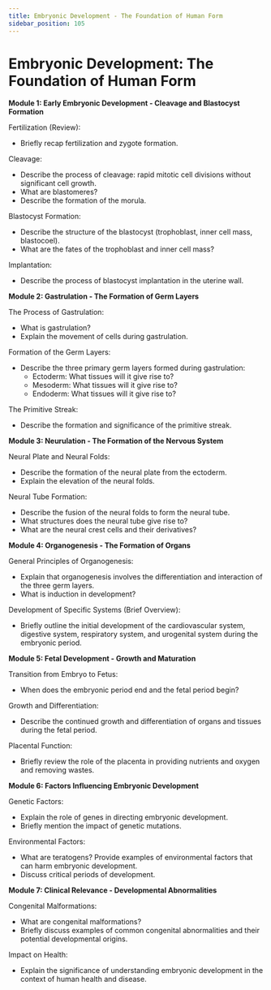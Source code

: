 ```yaml
---
title: Embryonic Development - The Foundation of Human Form
sidebar_position: 105
---
```


# Embryonic Development: The Foundation of Human Form

**Module 1: Early Embryonic Development - Cleavage and Blastocyst Formation**

Fertilization (Review):
* Briefly recap fertilization and zygote formation.

Cleavage:
* Describe the process of cleavage: rapid mitotic cell divisions without significant cell growth.
* What are blastomeres?
* Describe the formation of the morula.

Blastocyst Formation:
* Describe the structure of the blastocyst (trophoblast, inner cell mass, blastocoel).
* What are the fates of the trophoblast and inner cell mass?

Implantation:
* Describe the process of blastocyst implantation in the uterine wall.

**Module 2: Gastrulation - The Formation of Germ Layers**

The Process of Gastrulation:
* What is gastrulation?
* Explain the movement of cells during gastrulation.

Formation of the Germ Layers:
* Describe the three primary germ layers formed during gastrulation:
    * Ectoderm: What tissues will it give rise to?
    * Mesoderm: What tissues will it give rise to?
    * Endoderm: What tissues will it give rise to?

The Primitive Streak:
* Describe the formation and significance of the primitive streak.

**Module 3: Neurulation - The Formation of the Nervous System**

Neural Plate and Neural Folds:
* Describe the formation of the neural plate from the ectoderm.
* Explain the elevation of the neural folds.

Neural Tube Formation:
* Describe the fusion of the neural folds to form the neural tube.
* What structures does the neural tube give rise to?
* What are the neural crest cells and their derivatives?

**Module 4: Organogenesis - The Formation of Organs**

General Principles of Organogenesis:
* Explain that organogenesis involves the differentiation and interaction of the three germ layers.
* What is induction in development?

Development of Specific Systems (Brief Overview):
* Briefly outline the initial development of the cardiovascular system, digestive system, respiratory system, and urogenital system during the embryonic period.

**Module 5: Fetal Development - Growth and Maturation**

Transition from Embryo to Fetus:
* When does the embryonic period end and the fetal period begin?

Growth and Differentiation:
* Describe the continued growth and differentiation of organs and tissues during the fetal period.

Placental Function:
* Briefly review the role of the placenta in providing nutrients and oxygen and removing wastes.

**Module 6: Factors Influencing Embryonic Development**

Genetic Factors:
* Explain the role of genes in directing embryonic development.
* Briefly mention the impact of genetic mutations.

Environmental Factors:
* What are teratogens? Provide examples of environmental factors that can harm embryonic development.
* Discuss critical periods of development.

**Module 7: Clinical Relevance - Developmental Abnormalities**

Congenital Malformations:
* What are congenital malformations?
* Briefly discuss examples of common congenital abnormalities and their potential developmental origins.

Impact on Health:
* Explain the significance of understanding embryonic development in the context of human health and disease.